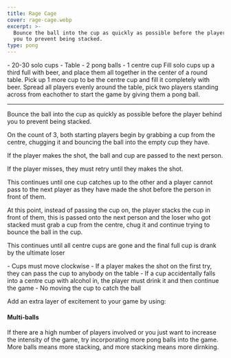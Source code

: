 ```yaml
---
title: Rage Cage
cover: rage-cage.webp
excerpt: >-
  Bounce the ball into the cup as quickly as possible before the player behind
  you to prevent being stacked.
type: pong
---
```


<GameHero
  cover="/BeerGoggleGames/images/rage-cage.webp"
  alt="Rage Cage"
/>

<GameSection title="Equipment" icon="/BeerGoggleGames/images/liquor.webp">
-   20-30 solo cups
-   Table
-   2 pong balls
-   1 centre cup
</GameSection>

<GameSection title="Setup" icon="/BeerGoggleGames/images/settings.webp">
Fill solo cups up a third full with beer, and place them all together in the center of a round table. Pick up 1 more cup to be the centre cup and fill it completely with beer. Spread all players evenly around the table, pick two players standing across from eachother to start the game by giving them a pong ball.

* * *
</GameSection>

<GameSection title="Aim of the Game" icon="/BeerGoggleGames/images/target.webp">
<p>Bounce the ball into the cup as quickly as possible before the player behind you to prevent being stacked.</p>
</GameSection>

<GameSection title="How to Play" icon="/BeerGoggleGames/images/question.webp">
On the count of 3, both starting players begin by grabbing a cup from the centre, chugging it and bouncing the ball into the empty cup they have.

If the player makes the shot, the ball and cup are passed to the next person.

If the player misses, they must retry until they makes the shot.

This continues until one cup catches up to the other and a player cannot pass to the next player as they have made the shot before the person in front of them.

At this point, instead of passing the cup on, the player stacks the cup in front of them, this is passed onto the next person and the loser who got stacked must grab a cup from the centre, chug it and continue trying to bounce the ball in the cup.

This continues until all centre cups are gone and the final full cup is drank by the ultimate loser
</GameSection>

<GameSection title="Rules" icon="/BeerGoggleGames/images/rules.webp">
-   Cups must move clockwise
-   If a player makes the shot on the first try, they can pass the cup to anybody on the table
-   If a cup accidentally falls into a centre cup with alcohol in, the player must drink it and then continue the game
-   No moving the cup to catch the ball
</GameSection>

<GameSection title="Special Edition" icon="/BeerGoggleGames/images/special.webp">

<p>Add an extra layer of excitement to your game by using:</p>

<h4>Multi-balls</h4>

<p>If there are a high number of players involved or you just want to increase the intensity of the game, try incorporating more pong balls into the game. More balls means more stacking, and more stacking means more dirnking.</p>
</GameSection>

<ShareButtons title="Rage Cage" />

<FeedbackCard>
</FeedbackCard>
